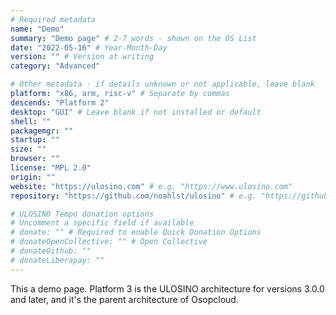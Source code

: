 ```yaml
---
# Required metadata
name: "Demo"
summary: "Demo page" # 2-7 words - shown on the OS List
date: "2022-05-16" # Year-Month-Day
version: "" # Version at writing
category: "Advanced"

# Other metadata - if details unknown or not applicable, leave blank
platform: "x86, arm, risc-v" # Separate by commas
descends: "Platform 2"
desktop: "GUI" # Leave blank if not installed or default
shell: ""
packagemgr: ""
startup: ""
size: ""
browser: ""
license: "MPL 2.0"
origin: ""
website: "https://ulosino.com" # e.g. "https://www.ulosino.com"
repository: "https://github.com/noahlst/ulosino" # e.g. "https://github.com/ulosino/ulosino"

# ULOSINO Tempo donation options
# Uncomment a specific field if available
# donate: "" # Required to enable Quick Donation Options
# donateOpenCollective: "" # Open Collective
# donateGithub: ""
# donateLiberapay: ""
---
```


This a demo page. Platform 3 is the ULOSINO architecture for versions 3.0.0 and later, and it's the parent architecture of Osopcloud.
